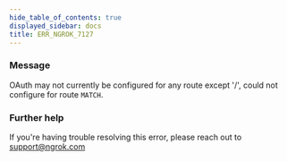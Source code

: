 ```yaml
---
hide_table_of_contents: true
displayed_sidebar: docs
title: ERR_NGROK_7127
---
```


### Message

OAuth may not currently be configured for any route except '/', could not configure for route `MATCH`.

### Further help

If you're having trouble resolving this error, please reach out to [support@ngrok.com](mailto:support@ngrok.com?subject=Help%20with%20ERR_NGROK_7127)
